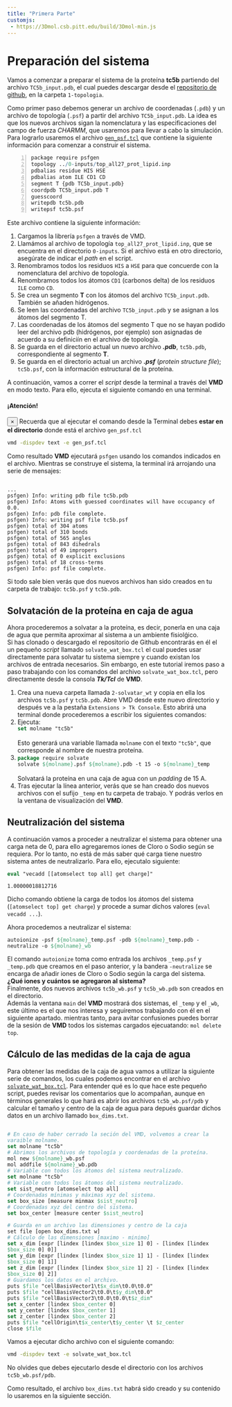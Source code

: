 ```yaml
---
title: "Primera Parte"
customjs:
 - https://3Dmol.csb.pitt.edu/build/3Dmol-min.js
---
```


# Preparación del sistema

Vamos a comenzar a preparar el sistema de la proteína **tc5b** partiendo del archivo `TC5b_input.pdb`, el cual puedes descargar desde el [repositorio de github](https://github.com/jRicciL/MD_namd_python/tree/master/dm_sources_1L2Y), en la carpeta `1-topologia`.  

Como primer paso debemos generar un archivo de coordenadas (`.pdb`) y un archivo de topología (`.psf`) a partir del archivo `TC5b_input.pdb`. La idea es que los nuevos archivos sigan la nomenclatura y las especificaciones del campo de fuerza *CHARMM*, que usaremos para llevar a cabo la simulación. Para lograrlo usaremos el archivo [`gen_psf.tcl`](https://github.com/jRicciL/MD_namd_python/blob/master/dm_sources_1L2Y/1-topologia/gen_psf.tcl) que contiene la siguiente información para comenzar a construir el sistema.

```{#numCode .R .numberLines}
package require psfgen
topology ../0-inputs/top_all27_prot_lipid.inp
pdbalias residue HIS HSE
pdbalias atom ILE CD1 CD
segment T {pdb TC5b_input.pdb}
coordpdb TC5b_input.pdb T
guesscoord
writepdb tc5b.pdb
writepsf tc5b.psf
```

Este archivo contiene la siguiente información:

1. Cargamos la librería `psfgen` a través de VMD.
2. Llamámos al archivo de topología `top_all27_prot_lipid.inp`, que se encuentra en el directorio `0-inputs`. Si el archivo está en otro directorio, asegúrate de indicar el *path* en el script.
3. Renombramos todos los residuos `HIS` a `HSE` para que concuerde con la nomenclatura del archivo de topología.
4. Renombramos todos los átomos `CD1` (carbonos delta) de los residuos `ILE` como `CD`.
5. Se crea un segmento __T__ con los átomos del archivo `TC5b_input.pdb`. También se añaden hidrógenos.
6. Se leen las coordenadas del archivo `TC5b_input.pdb` y se asignan a los átomos del segmento T.
7. Las coordenadas de los átomos del segmento T que no se hayan podido leer del archivo pdb (hidrógenos, por ejemplo) son asignadas de acuerdo a su definiciín en el archivo de topología.
8. Se guarda en el directorio actual un nuevo archivo __*.pdb*__, `tc5b.pdb`, correspondiente al segmento __T__.
9. Se guarda en el directorio actual un archivo __*.psf*__ (*protein structure file*); `tc5b.psf`, con la información estructural de la proteína.

A continuación, vamos a correr el *script* desde la terminal a través del <b>VMD</b> en modo texto. Para ello, ejecuta el siguiente comando en una terminal.

<div class="alert alert-dismissible alert-success">
<h4 class="alert-heading">¡Atención!</h4>
  <button type="button" class="close" data-dismiss="alert">&times;</button>
  Recuerda que al ejecutar el comando desde la Terminal debes **estar en el directorio**  donde está el archivo `gen_psf.tcl`
</div>


```bash
vmd -dispdev text -e gen_psf.tcl
```

Como resultado **VMD** ejecutará `psfgen` usando los comandos indicados en el archivo. Mientras se construye el sistema, la terminal irá arrojando una serie de mensajes:

<pre  class="border border-dark rounded"><code>
...
psfgen) Info: writing pdb file tc5b.pdb
psfgen) Info: Atoms with guessed coordinates will have occupancy of 0.0.
psfgen) Info: pdb file complete.
psfgen) Info: writing psf file tc5b.psf
psfgen) total of 304 atoms
psfgen) total of 310 bonds
psfgen) total of 565 angles
psfgen) total of 843 dihedrals
psfgen) total of 49 impropers
psfgen) total of 0 explicit exclusions
psfgen) total of 18 cross-terms
psfgen) Info: psf file complete.
</code></pre>

Si todo sale bien verás que dos nuevos archivos han sido creados en tu carpeta  de trabajo: `tc5b.psf` y `tc5b.pdb`.

<!--Imagen del mapa de flujo con los archivos-->

## Solvatación de la proteína en caja de agua

Ahora procederemos a solvatar a la proteína, es decir, ponerla en una caja de agua que permita aproximar al sistema a un ambiente fisiolǵico.  
Si has clonado o descargado el repositorio de Github encontrarás en él el un pequeño *script* llamado `solvate_wat_box.tcl` el cual puedes usar directamente para solvatar tu sistema siempre y cuando existan los archivos de entrada necesarios.
Sin embargo, en este tutorial iremos paso a paso trabajando con los comandos del archivo `solvate_wat_box.tcl`, pero directamente desde la consola __*Tk/Tcl*__ de **VMD**.

1. Crea una nueva carpeta llamada `2-solvatar_wt` y copia en ella los archivos `tc5b.psf` y  `tc5b.pdb`.
    Abre VMD desde este nuevo directorio y después ve a la pestaña `Extensions > Tk Console`. Esto abrirá una terminal donde procederemos a escribir los siguientes comandos:
2. Ejecuta:<br>
<pre class="sourceCode"><code class="inline-code"><span class="kw">set</span> molname "tc5b"</code></pre><br>
    Esto generará una variable llamada `molname` con el texto `"tc5b"`, que corresponde al nombre de nuestra proteína.
3. <pre class="sourceCode"><code class="inline-code"><span class="kw">package</span> require solvate</code><br><code class="inline-code"><span class="kw2">solvate</span> <span class="fl">${molname}</span>.psf <span class="fl">${molname}</span>.pdb -t 15 -o <span class="fl">${molname}</span>_temp</code></pre> <br> Solvatará la proteína en una caja de agua con un *padding* de 15 A.
4. Tras ejecutar la línea anterior, verás que se han creado dos nuevos archivos con el sufijo `_temp` en tu carpeta de trabajo. Y podrás verlos en la ventana de visualización del **VMD**.

## Neutralización del sistema

A continuación vamos a proceder a neutralizar el sistema para obtener una carga neta de 0, para ello agregaremos iones de Cloro o Sodio según se requiera. Por lo tanto, no está de más saber qué carga tiene nuestro sistema antes de neutralizarlo. Para ello, ejecutalo siguiente:

<pre class="sourceCode"><code class="inline-code"><span class="kw">eval</span> "vecadd [[atomselect top all] get charge]"</code>
</code></pre>
<pre  class="border border-dark rounded"><code>1.00000018812716
</code></pre>

Dicho comando obtiene la carga de todos los átomos del sistema (`[atomselect top] get charge`) y procede a sumar dichos valores (`eval vecadd ...`).

Ahora procedemos a neutralizar el sistema:

<pre class="sourceCode"><code class="inline-code"><span class="kw2">autoionize</span> -psf <span class="fl">${molname}</span>_temp.psf -pdb <span class="fl">${molname}</span>_temp.pdb -neutralize -o <span class="fl"><span class="sm">${molname}</span>_wb</span></code></pre>


El comando `autoionize` toma como entrada los archivos `_temp.psf` y `_temp.pdb` que creamos en el paso anterior, y la bandera `-neutralize` se encarga de añadir iones de Cloro o Sodio según la carga del sistema.   
**¿Qué iones y cuántos se agregaron al sistema?**  
Finalmente, dos nuevos archivos `tc5b_wb.psf` y `tc5b_wb.pdb` son creados en el directorio.  
Además la ventana `main` del **VMD** mostrará dos sistemas, el `_temp` y el `_wb`, este  último es el que nos interesa y seguiremos trabajando con él en el siguiente apartado. mientras tanto, para avitar confusiones puedes borrar de la sesión de **VMD** todos los sistemas cargados ejecuatando: <code class="inline-code"><span class="kw2">mol</span> delete top</code>.

## Cálculo de las medidas de la caja de agua

Para obtener las medidas de la caja de agua vamos a utilizar la siguiente serie de comandos, los cuales podemos encontrar en el archivo [`solvate_wat_box.tcl`](https://raw.githubusercontent.com/jRicciL/MD_namd_python/master/dm_sources_1L2Y/2-solvatar_wt/solvate_wat_box.tcl). Para entender qué es lo que hace este pequeño script, puedes revisar los comentarios que lo acompañan, aunque en términos generales lo que hará es abrir los archivos `tc5b_wb.psf/pdb` y calcular el tamaño y centro de la caja de agua para depués guardar dichos datos en un archivo llamado `box_dims.txt`.

<pre class="sourceCode"><code class="inline-code">
<span class="co"># En caso de haber cerrado la seción del VMD, volvemos a crear la varaible molname.</span>
<span class="kw">set</span> molname "tc5b"
<span class="co"># Abrimos los archivos de topología y coordenadas de la proteína.</span>
<span class="kw2">mol</span> new <span class="fl">${molname}</span>_wb.psf
<span class="kw2">mol</span> addfile <span class="fl">${molname}</span>_wb.pdb
<span class="co"># Variable con todos los átomos del sistema neutralizado.</span>
<span class="kw">set</span> molname "tc5b"  
<span class="co"># Variable con todos los átomos del sistema neutralizado.</span>
<span class="kw">set</span> sist_neutro [atomselect top all]
<span class="co"># Coordenadas mínimas y máximas xyz del sistema.</span>
<span class="kw">set</span> box_size [measure minmax <span class="fl">$sist_neutro</span>]
<span class="co"># Coordenadas xyz del centro del sistema.</span>
<span class="kw">set</span> box_center [measure center <span class="fl">$sist_neutro</span>]

<span class="co"># Guarda en un archivo las dimensiones y centro de la caja</span>
set file [open box_dims.txt w]
<span class="co"># Cálculo de las dimensiones [maximo - minimo]</span>
<span class="kw">set</span> x_dim [expr [lindex [lindex <span class="fl">$box_size</span> 1] 0] - [lindex [lindex <span class="fl">$box_size</span> 0] 0]]
<span class="kw">set</span> y_dim [expr [lindex [lindex <span class="fl">$box_size</span> 1] 1] - [lindex [lindex <span class="fl">$box_size</span> 0] 1]]
<span class="kw">set</span> z_dim [expr [lindex [lindex <span class="fl">$box_size</span> 1] 2] - [lindex [lindex <span class="fl">$box_size</span> 0] 2]]
<span class="co"># Guardamos los datos en el archivo.</span>
<span class="kw2">puts</span> <span class="fl">$file</span> "cellBasisVector1\t<span class="fl">$x_dim</span>\t0.0\t0.0"
<span class="kw2">puts</span> <span class="fl">$file</span> "cellBasisVector2\t0.0\t<span class="fl">$y_dim</span>\t0.0"
<span class="kw2">puts</span> <span class="fl">$file</span> "cellBasisVector3\t0.0\t0.0\t<span class="fl">$z_dim</span>"
<span class="kw">set</span> x_center [lindex <span class="fl">$box_center</span> 0]
<span class="kw">set</span> y_center [lindex <span class="fl">$box_center</span> 1]
<span class="kw">set</span> z_center [lindex <span class="fl">$box_center</span> 2]
<span class="kw2">puts</span> <span class="fl">$file</span> "cellOrigin\t<span class="fl">$x_center</span>\t<span class="fl">$y_center </span>\t <span class="fl">$z_center</span>
<span class="kw2">close</span> <span class="fl">$file
</code></pre> 

Vamos a ejecutar dicho archivo con el siguiente comando:

```bash
vmd -dispdev text -e solvate_wat_box.tcl
```

No olvides que debes ejecutarlo desde el directorio con los archivos `tc5b_wb.psf/pdb`.

Como resultado, el archivo `box_dims.txt` habrá sido creado y su contenido lo usaremos en la siguiente sección.
  
